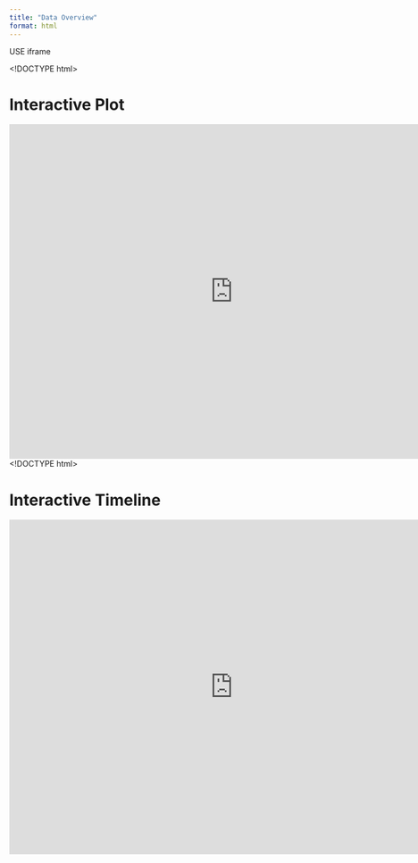 ```yaml
---
title: "Data Overview"
format: html
---
```

USE iframe


<!DOCTYPE html>
<html>
<head>
    <title>Interactive Plot</title>
</head>
<body>
    <h1>Interactive Plot</h1>
    <iframe src="https://github.com/lse-ds105/ds105a-project-data-dabblers/blob/main/visualisations/interactive_plot.html" width="800" height="600" frameborder="0"></iframe>
</body>
</html>



<!DOCTYPE html>
<html>
<head>
    <title>Interactive Timeline</title>
</head>
<body>
    <h1>Interactive Timeline</h1>
    <iframe src="https://github.com/lse-ds105/ds105a-project-data-dabblers/blob/main/visualisations/interactive_timeline.html" width="800" height="600" frameborder="0"></iframe>
</body>
</html>
